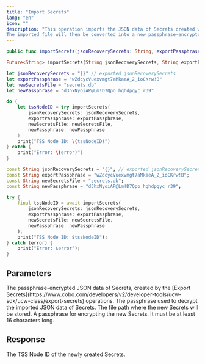 ```yaml
---
title: "Import Secrets"
lang: "en"
icon: ""
description: "This operation imports the JSON data of Secrets created with the [Export Secrets](https://www.cobo.com/developers/v2/developer-tools/ucw-sdk/ucw-class/export-secrets) operation.
The imported file will then be converted into a new passphrase-encrypted Secrets file, and TSS Node ID within the Secrets file will be returned."
---
```


<CodeGroup>

```Swift iOS
public func importSecrets(jsonRecoverySecrets: String, exportPassphrase: String, newSecretsFile: String, newPassphrase: String) throws -> String
```

```Dart Flutter
Future<String> importSecrets(String jsonRecoverySecrets, String exportPassphrase, String newSecretsFile, String newPassphrase) async
```

</CodeGroup>


<RequestExample>

```Swift iOS
let jsonRecoverySecrets = "{}" // exported jsonRecoverySecrets
let exportPassphrase = "wZdcycVuexvmgt7aMkaeA_2_ioCKrw!B" 
let newSecretsFile = "secrets.db" 
let newPassphrase = "d3hxNyoiAP@Lm!D7Qpo_hghdpgyc_r39" 

do {
    let tssNodeID = try importSecrets(
        jsonRecoverySecrets: jsonRecoverySecrets,
        exportPassphrase: exportPassphrase,
        newSecretsFile: newSecretsFile,
        newPassphrase: newPassphrase
    )
    print("TSS Node ID: \(tssNodeID)")
} catch {
    print("Error: \(error)")
}
```

```Dart Flutter
const String jsonRecoverySecrets = "{}"; // exported jsonRecoverySecrets
const String exportPassphrase = "wZdcycVuexvmgt7aMkaeA_2_ioCKrw!B";
const String newSecretsFile = "secrets.db";
const String newPassphrase = "d3hxNyoiAP@Lm!D7Qpo_hghdpgyc_r39";

try {
    final tssNodeID = await importSecrets(
        jsonRecoverySecrets: jsonRecoverySecrets,
        exportPassphrase: exportPassphrase,
        newSecretsFile: newSecretsFile,
        newPassphrase: newPassphrase
    );
    print("TSS Node ID: $tssNodeID");
} catch (error) {
    print("Error: $error");
}
```

</RequestExample>


## Parameters

<ParamField path="jsonRecoverySecrets" type="string">
The passphrase-encrypted JSON data of Secrets, created by the [Export Secrets](https://www.cobo.com/developers/v2/developer-tools/ucw-sdk/ucw-class/export-secrets) operations.
</ParamField>

<ParamField path="exportPassphrase" type="string">
The passphrase used to decrypt the imported JSON data of Secrets.
</ParamField>

<ParamField path="newSecretsFile" type="string">
The file path where the new Secrets will be stored.
</ParamField>

<ParamField path="newPassphrase" type="string">
A passphrase for encrypting the new Secrets. It must be at least 16 characters long.
</ParamField>

## Response

<ResponseField name="tssNodeID" type="string">
The TSS Node ID of the newly created Secrets.
</ResponseField>
